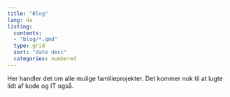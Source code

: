 ```yaml
---
title: "Blog"
lang: da
listing:
  contents:
  - "blog/*.qmd"
  type: grid
  sort: "date desc"
  categories: numbered
---
```


::: topbr
Her handler det om alle mulige familieprojekter. Det kommer nok til at lugte lidt af kode og IT også.
:::
